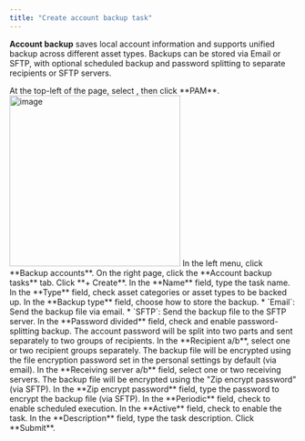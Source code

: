 ```yaml
---
title: "Create account backup task"
---
```


**Account backup** saves local account information and supports unified backup across different asset types. Backups can be stored via Email or SFTP, with optional scheduled backup and password splitting to separate recipients or SFTP servers.

<Steps>

<Step>
At the top-left of the page, select <Icon icon="arrow-left-right" />, then click <Icon icon="lock-keyhole" /> **PAM**.

<Frame>
<img src="/images/docs/navs/nav-pam.png" alt="image" width="300"/>
</Frame>
</Step>

<Step>
In the left menu, click **Backup accounts**.
</Step>

<Step>
On the right page, click the **Account backup tasks** tab.
</Step>

<Step>
Click **+ Create**.
</Step>

<Step>
In the **Name** field, type the task name.
</Step>

<Step>
In the **Type** field, check asset categories or asset types to be backed up.
</Step>

<Step>
In the **Backup type** field, choose how to store the backup.
* `Email`: Send the backup file via email.
* `SFTP`:  Send the backup file to the SFTP server. <Icon icon="xpack" /> 
</Step>

<Step>
In the **Password divided** field, check and enable password-splitting backup. The account password will be split into two parts and sent separately to two groups of recipients.
</Step>

<Step>
In the **Recipient a/b**, select one or two recipient groups separately. The backup file will be encrypted using the file encryption password set in the personal settings by default (via email).
</Step>

<Step>
In the **Receiving server a/b** field, select one or two receiving servers. The backup file will be encrypted using the "Zip encrypt password" (via SFTP).
</Step>

<Step>
In the **Zip encrypt password** field, type the password to encrypt the backup file (via SFTP).
</Step>

<Step>
In the **Periodic** field, check to enable scheduled execution.
</Step>

<Step>
In the **Active** field, check to enable the task.
</Step>

<Step>
In the **Description** field, type the task description.
</Step>

<Step>
Click **Submit**.
</Step>

</Steps>